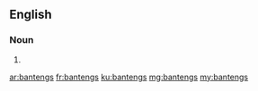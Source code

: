 ==English==

===Noun===
{{head|en|noun plural form}}

# {{plural of|banteng|lang=en}}

[[ar:bantengs]]
[[fr:bantengs]]
[[ku:bantengs]]
[[mg:bantengs]]
[[my:bantengs]]